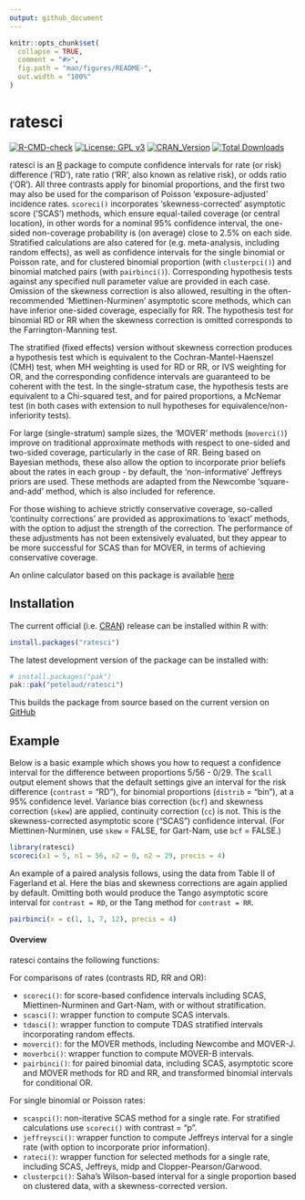 ```yaml
---
output: github_document
---
```


<!-- README.md is generated from README.Rmd. Please edit that file -->

```r
knitr::opts_chunk$set(
  collapse = TRUE,
  comment = "#>",
  fig.path = "man/figures/README-",
  out.width = "100%"
)
```

# ratesci

<!-- badges: start -->
[![R-CMD-check](https://github.com/petelaud/ratesci/actions/workflows/R-CMD-check.yaml/badge.svg)](https://github.com/petelaud/ratesci/actions/workflows/R-CMD-check.yaml)
[![License: GPL v3](https://img.shields.io/badge/License-GPLv3-blue.svg)](https://www.gnu.org/licenses/gpl-3.0)
[![CRAN_Version](https://www.r-pkg.org/badges/version/ratesci)](https://cran.r-project.org/package=ratesci)
[![Total Downloads](https://cranlogs.r-pkg.org/badges/grand-total/ratesci)](https://cranlogs.r-pkg.org/badges/grand-total/ratesci)
<!-- badges: end -->

ratesci is an [R](https://www.r-project.org) package to compute confidence intervals for rate (or risk) difference ('RD'), rate ratio ('RR', also known as relative risk), or odds ratio ('OR'). All three contrasts apply for binomial proportions, and the first two may also be used for the comparison of Poisson 'exposure-adjusted' incidence rates. `scoreci()` incorporates 'skewness-corrected' asymptotic score ('SCAS') methods, which ensure equal-tailed coverage (or central location), in other words for a nominal 95% confidence interval, the one-sided non-coverage probability is (on average) close to 2.5% on each side. Stratified calculations are also catered for (e.g. meta-analysis, including random effects), as well as confidence intervals for the single binomial or Poisson rate, and for clustered binomial proportion (with `clusterpci()`) and binomial matched pairs (with `pairbinci()`). Corresponding hypothesis tests against any specified null parameter value are provided in each case.  Omission of the skewness correction is also allowed, resulting in the often-recommended 'Miettinen-Nurminen' asymptotic score methods, which can have inferior one-sided coverage, especially for RR. The hypothesis test for binomial RD or RR when the skewness correction is omitted corresponds to the Farrington-Manning test. 

The stratified (fixed effects) version without skewness correction produces a hypothesis test which is equivalent to the Cochran-Mantel-Haenszel (CMH) test, when MH weighting is used for RD or RR, or IVS weighting for OR, and the corresponding confidence intervals are guaranteed to be coherent with the test. In the single-stratum case, the hypothesis tests are equivalent to a Chi-squared test, and for paired proportions, a McNemar test (in both cases with extension to null hypotheses for equivalence/non-inferiority tests).

For large (single-stratum) sample sizes, the 'MOVER' methods (`moverci()`) improve on traditional approximate methods with respect to one-sided and two-sided coverage, particularly in the case of RR. Being based on Bayesian methods, these also allow the option to incorporate prior beliefs about the rates in each group - by default, the 'non-informative' Jeffreys priors are used. These methods are adapted from the Newcombe 'square-and-add' method, which is also included for reference.

For those wishing to achieve strictly conservative coverage, so-called 'continuity corrections' are provided as approximations to 'exact' methods, with the option to adjust the strength of the correction. The performance of these adjustments has not been extensively evaluated, but they appear to be more successful for SCAS than for MOVER, in terms of achieving conservative coverage. 

An online calculator based on this package is available [here](https://ssu.shef.ac.uk/ratesci/calc.php)

## Installation

The current official (i.e. [CRAN](https://CRAN.R-project.org/package=ratesci)) release can be installed within R with:

``` r
install.packages("ratesci")
```

The latest development version of the package can be installed with:

``` r
# install.packages("pak")
pak::pak("petelaud/ratesci")
```

This builds the package from source based on the current version on [GitHub](https://github.com/petelaud/ratesci)

## Example

Below is a basic example which shows you how to request a confidence interval for the difference between proportions 5/56 - 0/29. The `$call` output element shows that the default settings give an interval for the risk difference (`contrast` = "RD"), for binomial proportions (`distrib` = "bin"), at a 95% confidence level. Variance bias correction (`bcf`) and skewness correction (`skew`) are applied, continuity correction (`cc`) is not. This is the skewness-corrected asymptotic score ("SCAS") confidence interval. (For Miettinen-Nurminen, use `skew` = FALSE, for Gart-Nam, use `bcf` = FALSE.)

```r
library(ratesci)
scoreci(x1 = 5, n1 = 56, x2 = 0, n2 = 29, precis = 4)
```

An example of a paired analysis follows, using the data from Table II of Fagerland et al. Here the bias and skewness corrections are again applied by default. Omitting both would produce the Tango asymptotic score interval for `contrast = RD`, or the Tang method for `contrast = RR`.

```r
pairbinci(x = c(1, 1, 7, 12), precis = 4)
```


#### Overview

ratesci contains the following functions:

For comparisons of rates (contrasts RD, RR and OR):

* `scoreci()`: for score-based confidence intervals including SCAS, Miettinen-Nurminen and Gart-Nam, with or without stratification.
* `scasci()`: wrapper function to compute SCAS intervals.
* `tdasci()`: wrapper function to compute TDAS stratified intervals incorporating random effects.
* `moverci()`: for the MOVER methods, including Newcombe and MOVER-J.
* `moverbci()`: wrapper function to compute MOVER-B intervals.
* `pairbinci()`: for paired binomial data, including SCAS, asymptotic score and MOVER methods for RD and RR, and transformed binomial intervals for conditional OR.

For single binomial or Poisson rates:

* `scaspci()`: non-iterative SCAS method for a single rate. For stratified calculations use `scoreci()` with contrast = "p".
* `jeffreysci()`: wrapper function to compute Jeffreys interval for a single rate (with option to incorporate prior information).
* `rateci()`: wrapper function for selected methods for a single rate, including SCAS, Jeffreys, midp and Clopper-Pearson/Garwood.
* `clusterpci()`: Saha's Wilson-based interval for a single proportion based on clustered data, with a skewness-corrected version.

